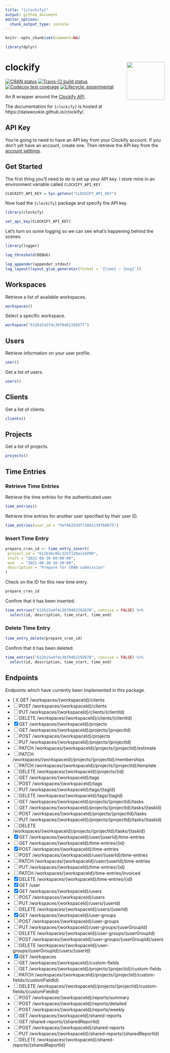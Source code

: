 ```yaml
---
title: "{clockify}"
output: github_document
editor_options: 
  chunk_output_type: console
---
```


<!-- README.md is generated from README.Rmd. Please edit that file -->

```r
knitr::opts_chunk$set(comment=NA)

library(dplyr)
```

# clockify <img src="man/figures/clockify-hex.png" align="right" alt="" width="120" />

<!-- badges: start -->
[![CRAN status](https://www.r-pkg.org/badges/version/clockify)](https://cran.r-project.org/package=clockify)
[![Travis-CI build status](https://travis-ci.org/datawookie/clockify.svg?branch=master)](https://travis-ci.org/datawookie/clockify)
[![Codecov test coverage](https://img.shields.io/codecov/c/github/datawookie/clockify.svg)](https://codecov.io/github/datawookie/clockify)
[![Lifecycle: experimental](https://img.shields.io/badge/lifecycle-experimental-orange.svg)](https://lifecycle.r-lib.org/articles/stages.html)<!-- badges: end -->

An R wrapper around the [Clockify API](https://clockify.me/developers-api).

The documentation for `{clockify}` is hosted at https://datawookie.github.io/clockify/.

## API Key

You're going to need to have an API key from your Clockify account. If you don't yet have an account, create one. Then retrieve the API key from the [account settings](https://clockify.me/user/settings).

## Get Started

The first thing you'll need to do is set up your API key. I store mine in an environment variable called `CLOCKIFY_API_KEY`.

<!-- Use API key from demo account. -->

```r
CLOCKIFY_API_KEY = Sys.getenv("CLOCKIFY_API_KEY")
```

Now load the `{clockify}` package and specify the API key.

```r
library(clockify)

set_api_key(CLOCKIFY_API_KEY)
```

Let's turn on some logging so we can see what's happening behind the scenes.

```r
library(logger)

log_threshold(DEBUG)
```
```r
log_appender(appender_stdout)
log_layout(layout_glue_generator(format = '{time} — {msg}'))
```

## Workspaces

Retrieve a list of available workspaces.

```r
workspaces()
```

Select a specific workspace.

```r
workspace("612b15a5f4c3bf0462192677")
```

## Users

Retrieve information on your user profile.

```r
user()
```

Get a list of users.

```r
users()
```

## Clients

Get a list of clients.

```r
clients()
```

## Projects

Get a list of projects.

```r
projects()
```

## Time Entries

### Retrieve Time Entries

Retrieve the time entries for the authenticated user.

```r
time_entries()
```

Retrieve time entries for another user specified by their user ID.

```r
time_entries(user_id = "5ef46293df73063139f60bf5")
```

### Insert Time Entry

```r
prepare_cran_id <- time_entry_insert(
 project_id = "612b16c0bc325f120a1e5099",
 start = "2021-08-30 08:00:00",
 end   = "2021-08-30 10:30:00",
 description = "Prepare for CRAN submission"
)
```

Check on the ID for this new time entry.

```r
prepare_cran_id
```

Confirm that it has been inserted.

```r
time_entries("612b15a4f4c3bf0462192676", concise = FALSE) %>%
  select(id, description, time_start, time_end)
```

### Delete Time Entry

```r
time_entry_delete(prepare_cran_id)
```

Confirm that it has been deleted.

```r
time_entries("612b15a4f4c3bf0462192676", concise = FALSE) %>%
  select(id, description, time_start, time_end)
```

## Endpoints

<!-- This list generated by api-get-endpoints.R. -->

Endpoints which have currently been implemented in this package.

- [ X GET /workspaces/{workspaceId}/clients
- [ ] POST /workspaces/{workspaceId}/clients
- [ ] PUT /workspaces/{workspaceId}/clients/{clientId}
- [ ] DELETE /workspaces/{workspaceId}/clients/{clientId}
- [X] GET /workspaces/{workspaceId}/projects
- [ ] GET /workspaces/{workspaceId}/projects/{projectId}
- [ ] POST /workspaces/{workspaceId}/projects
- [ ] PUT /workspaces/{workspaceId}/projects/{projectId}
- [ ] PATCH /workspaces/{workspaceId}/projects/{projectId}/estimate
- [ ] PATCH /workspaces/{workspaceId}/projects/{projectId}/memberships
- [ ] PATCH /workspaces/{workspaceId}/projects/{projectId}/template
- [ ] DELETE /workspaces/{workspaceId}/projects/{id}
- [ ] GET /workspaces/{workspaceId}/tags
- [ ] POST /workspaces/{workspaceId}/tags
- [ ] PUT /workspaces/{workspaceId}/tags/{tagId}
- [ ] DELETE /workspaces/{workspaceId}/tags/{tagId}
- [ ] GET /workspaces/{workspaceId}/projects/{projectId}/tasks
- [ ] GET /workspaces/{workspaceId}/projects/{projectId}/tasks/{taskId}
- [ ] POST /workspaces/{workspaceId}/projects/{projectId}/tasks
- [ ] PUT /workspaces/{workspaceId}/projects/{projectId}/tasks/{taskId}
- [ ] DELETE /workspaces/{workspaceId}/projects/{projectId}/tasks/{taskId}
- [X] GET /workspaces/{workspaceId}/user/{userId}/time-entries
- [ ] GET /workspaces/{workspaceId}/time-entries/{id}
- [X] POST /workspaces/{workspaceId}/time-entries
- [ ] POST /workspaces/{workspaceId}/user/{userId}/time-entries
- [ ] PATCH /workspaces/{workspaceId}/user/{userId}/time-entries
- [ ] PUT /workspaces/{workspaceId}/time-entries/{id}
- [ ] PATCH /workspaces/{workspaceId}/time-entries/invoiced
- [X] DELETE /workspaces/{workspaceId}/time-entries/{id}
- [X] GET /user
- [X] GET /workspaces/{workspaceId}/users
- [ ] POST /workspaces/{workspaceId}/users
- [ ] PUT /workspaces/{workspaceId}/users/{userId}
- [ ] DELETE /workspaces/{workspaceId}/users/{userId}
- [X] GET /workspaces/{workspaceId}/user-groups
- [ ] POST /workspaces/{workspaceId}/user-groups
- [ ] PUT /workspaces/{workspaceId}/user-groups/{userGroupId}
- [ ] DELETE /workspaces/{workspaceId}/user-groups/{userGroupId}
- [ ] POST /workspaces/{workspaceId}/user-groups/{userGroupId}/users
- [ ] DELETE /workspaces/{workspaceId}/user-groups/{userGroupId}/users/{userId}
- [X] GET /workspaces
- [ ] GET /workspaces/{workspaceId}/custom-fields
- [ ] GET /workspaces/{workspaceId}/projects/{projectid}/custom-fields
- [ ] PATCH /workspaces/{workspaceId}/projects/{projectid}/custom-fields/{customFieldId}
- [ ] DELETE /workspaces/{workspaceId}/projects/{projectid}/custom-fields/{customFieldId}
- [ ] POST /workspaces/{workspaceId}/reports/summary
- [ ] POST /workspaces/{workspaceId}/reports/detailed
- [ ] POST /workspaces/{workspaceId}/reports/weekly
- [ ] GET /workspaces/{workspaceId}/shared-reports
- [ ] GET /shared-reports/{sharedReportId}
- [ ] POST /workspaces/{workspaceId}/shared-reports
- [ ] PUT /workspaces/{workspaceId}/shared-reports/{sharedReportId}
- [ ] DELETE /workspaces/{workspaceId}/shared-reports/{sharedReportId}
